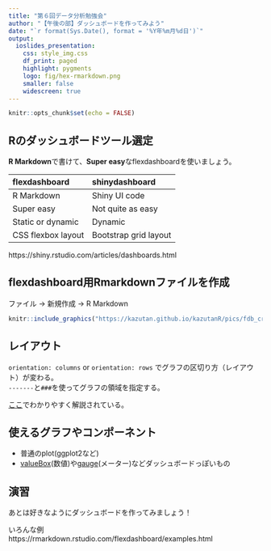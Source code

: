 ```yaml
---
title: "第６回データ分析勉強会"
author: "【午後の部】ダッシュボードを作ってみよう"
date: "`r format(Sys.Date(), format = '%Y年%m月%d日')`"
output:
  ioslides_presentation:
    css: style_img.css
    df_print: paged
    highlight: pygments
    logo: fig/hex-rmarkdown.png
    smaller: false
    widescreen: true
---
```


```r
knitr::opts_chunk$set(echo = FALSE)
```

## Rのダッシュボードツール選定

**R Markdown**で書けて、**Super easy**なflexdashboardを使いましょう。

|flexdashboard|shinydashboard|
|:---|:---|
|R Markdown|Shiny UI code|
|Super easy|Not quite as easy|
|Static or dynamic|Dynamic|
|CSS flexbox layout|Bootstrap grid layout|

https://shiny.rstudio.com/articles/dashboards.html

## flexdashboard用Rmarkdownファイルを作成

ファイル -> 新規作成 -> R Markdown

```r
knitr::include_graphics("https://kazutan.github.io/kazutanR/pics/fdb_create.png")
```

## レイアウト

`orientation: columns` or `orientation: rows` でグラフの区切り方（レイアウト）が変わる。  
`-------`と`### `を使ってグラフの領域を指定する。

[ここ](https://rmarkdown.rstudio.com/flexdashboard/using.html#layout)でわかりやすく解説されている。

## 使えるグラフやコンポーネント

- 普通のplot(ggplot2など)
- [valueBox](https://rmarkdown.rstudio.com/flexdashboard/using.html#value_boxes)(数値)や[gauge](https://rmarkdown.rstudio.com/flexdashboard/using.html#gauges)(メーター)などダッシュボードっぽいもの

## 演習

あとは好きなようにダッシュボードを作ってみましょう！

いろんな例  
https://rmarkdown.rstudio.com/flexdashboard/examples.html
